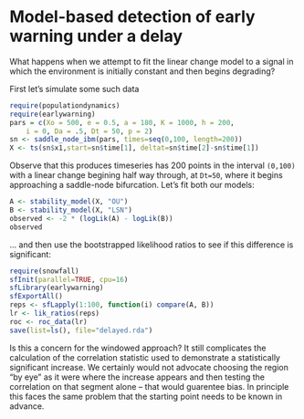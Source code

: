 
# Model-based detection of early warning under a delay

What happens when we attempt to fit the linear change model to a signal in which the environment is initially constant and then begins degrading?

First let's simulate some such data

``` r
require(populationdynamics)
require(earlywarning)
pars = c(Xo = 500, e = 0.5, a = 180, K = 1000, h = 200,
    i = 0, Da = .5, Dt = 50, p = 2)
sn <- saddle_node_ibm(pars, times=seq(0,100, length=200))
X <- ts(sn$x1,start=sn$time[1], deltat=sn$time[2]-sn$time[1])
````

Observe that this produces timeseries has 200 points in the interval `(0,100)` with a linear change begining half way through, at `Dt=50`, where it begins approaching a saddle-node bifurcation.  Let's fit both our models:

``` r
A <- stability_model(X, "OU")
B <- stability_model(X, "LSN")
observed <- -2 * (logLik(A) - logLik(B))
observed
````

... and then use the bootstrapped likelihood ratios to see if this difference is significant:

``` r
require(snowfall)
sfInit(parallel=TRUE, cpu=16)
sfLibrary(earlywarning)
sfExportAll()
reps <- sfLapply(1:100, function(i) compare(A, B))
lr <- lik_ratios(reps)
roc <- roc_data(lr)
save(list=ls(), file="delayed.rda")
```




Is this a concern for the windowed approach?  It still complicates the calculation of the correlation statistic used to demonstrate a statistically significant increase.  We certainly would not advocate choosing the region "by eye" as it were where the increase appears and then testing the correlation on that segment alone -- that would guarentee bias.  In principle this faces the same problem that the starting point needs to be known in advance.  
